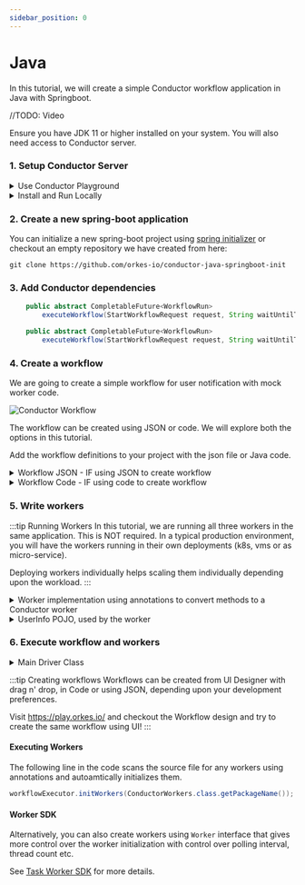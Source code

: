 ```yaml
---
sidebar_position: 0
---
```


# Java
In this tutorial, we will create a simple Conductor workflow application in Java with Springboot.

//TODO: Video

Ensure you have JDK 11 or higher installed on your system.  You will also need access to Conductor server.
### 1. Setup Conductor Server

<details><summary>Use Conductor Playground</summary>
<p>
https://play.orkes.io is the easiest way to get started and provides fully features enterprise version of Conductor.

Using Playground requires authorization keys which you can generate easily by following the steps below:

1. Login to [https://play.orkes.io/](https://play.orkes.io/)
2. Navigate to __Applications__ from the left menu
3. Click __Create Application__ button to create a new application, give it a name
4. Open the newly created application
5. Click __Create Access Key__ to create the KEY and SECRET.  A dialog box opens with newly generated Key and Secret.
6. __Important__: Copy and store the Key and Secret in a safe location.  The secret is NEVER displayed again.

#### Setup environment variables
```shell
export KEY=<Your KEY>
export SECRET=<Your SECRET>
export CONDUCTOR_SERVER_URL=https://play.orkes.io/api
```
</p>
</details>

<details><summary>Install and Run Locally</summary>
<p>

#### Pre-requisites: `Docker`
Run the following command on the Unix, Linux or Mac OSX to download the container and start.
```shell
curl https://raw.githubusercontent.com/orkes-io/orkes-conductor-community/main/scripts/run_local.sh | sh
```

Alternatively, you can also run the container command explicitly:
```shell
docker run --init -p 8080:8080 -p 1234:5000 --mount source=redis,target=/redis \
--mount source=postgres,target=/pgdata orkesio/orkes-conductor-community-standalone:latest
```

#### Setup environment variables
```shell
export CONDUCTOR_SERVER_URL=http://localhost:8080/api
```

</p>
</details>

### 2. Create a new spring-boot application
You can initialize a new spring-boot project using [spring initializer](https://start.spring.io/) or checkout an empty repository we have created from here:
```shell
git clone https://github.com/orkes-io/conductor-java-springboot-init
```
### 3. Add Conductor dependencies
<Tabs>
<TabItem value="Gradle" label="Gradle">

```java
    public abstract CompletableFuture<WorkflowRun>
        executeWorkflow(StartWorkflowRequest request, String waitUntilTask);
```
</TabItem>
<TabItem value="Maven" label="Maven">

```java
    public abstract CompletableFuture<WorkflowRun>
        executeWorkflow(StartWorkflowRequest request, String waitUntilTask);
```
</TabItem>
</Tabs>

### 4. Create a workflow
We are going to create a simple workflow for user notification with mock worker code.

<div style={{width:"30%"}}>

![Conductor Workflow](/img/simple_wf.png)

</div>

The workflow can be created using JSON or code.  We will explore both the options in this tutorial.

Add the workflow definitions to your project with the json file or Java code.

<details><summary>Workflow JSON - IF using JSON to create workflow</summary>
<p>
Create a file named workflow.json inside <code>src/main/resources</code> folder and paste the following:

```json title="workflow.json"
{
  "name": "user_notification",
  "version": 1,
  "tasks": [
    {
      "name": "get_user_info",
      "taskReferenceName": "get_user_info",
      "inputParameters": {
        "userId": "${workflow.input.userId}"
      },
      "type": "SIMPLE"
    },
    {
      "name": "emailorsms",
      "taskReferenceName": "emailorsms",
      "inputParameters": {
        "switchCaseValue": "${workflow.input.notificationPref}"
      },
      "type": "SWITCH",
      "decisionCases": {
        "EMAIL": [
          {
            "name": "send_email",
            "taskReferenceName": "send_email",
            "inputParameters": {
              "email": "${get_user_info.output.email}"
            },
            "type": "SIMPLE"
          }
        ],
        "SMS": [
          {
            "name": "send_sms",
            "taskReferenceName": "send_sms",
            "inputParameters": {
              "phoneNumber": "${get_user_info.output.phoneNumber}"
            },
            "type": "SIMPLE"
          }
        ]
      },
      "defaultCase": [],
      "evaluatorType": "value-param",
      "expression": "switchCaseValue"
    }
  ],
  "inputParameters": [
    "userId",
    "notificationPref"
  ],
  "outputParameters": {},
  "schemaVersion": 2

}
```
</p>

</details>
<details><summary>Workflow Code - IF using code to create workflow</summary>
<p>
Create a new Class <code>Workflow</code> with the following inside a method.
See <a href="workflow.java">Workflow.java</a> for the complete example:

```java title="Workflow.java"

import com.netflix.conductor.sdk.workflow.def.ConductorWorkflow;
import com.netflix.conductor.sdk.workflow.def.tasks.SimpleTask;
import com.netflix.conductor.sdk.workflow.def.tasks.Switch;
import com.netflix.conductor.sdk.workflow.executor.WorkflowExecutor;

public class Workflow {

    private final WorkflowExecutor executor;

    public Workflow(WorkflowExecutor executor) {
        this.executor = executor;
    }

    public ConductorWorkflow<WorkflowInput> createWorkflow() {
        ConductorWorkflow<WorkflowInput> workflow = new ConductorWorkflow<>(executor);
        workflow.setName("user_notification");
        workflow.setVersion(1);

        SimpleTask getUserDetails = new SimpleTask("get_user_info", "get_user_info");
        getUserDetails.input("userId", "${workflow.input.userId}");

        SimpleTask sendEmail = new SimpleTask("send_email", "send_email");
        // get user details user info, which contains the email field
        sendEmail.input("email", "${get_user_info.output.email}");

        SimpleTask sendSMS = new SimpleTask("send_sms", "send_sms");
        // get user details user info, which contains the phone Number field
        sendSMS.input("phoneNumber", "${get_user_info.output.phoneNumber}");

        Switch emailOrSMS = new Switch("emailorsms", "${workflow.input.notificationPref}")
                .switchCase(WorkflowInput.NotificationPreference.EMAIL.name(), sendEmail)
                .switchCase(WorkflowInput.NotificationPreference.SMS.name(), sendSMS);

        workflow.add(getUserDetails);
        workflow.add(emailOrSMS);

        return workflow;

    }
}

```
</p>
</details>


### 5. Write workers
:::tip Running Workers
In this tutorial, we are running all three workers in the same application.  This is NOT required.
In a typical production environment, you will have the workers running in their own deployments (k8s, vms or as micro-service).

Deploying workers individually helps scaling them individually depending upon the workload.
:::

<details><summary>Worker implementation using annotations to convert methods to a Conductor worker</summary>
<p>
Create Worker.java and add the following:

```java title="Workers.java"
import com.netflix.conductor.sdk.workflow.task.InputParam;
import com.netflix.conductor.sdk.workflow.task.WorkerTask;

public class ConductorWorkers {

    @WorkerTask("get_user_info")
    public UserInfo getUserInfo(@InputParam("userId") String userId) {
        UserInfo userInfo =  new UserInfo("User X", userId);
        userInfo.setEmail(userId + "@example.com");
        userInfo.setPhoneNumber("555-555-5555");
        return userInfo;
    }

    @WorkerTask("send_email")
    public void sendEmail(@InputParam("email") String email) {
        System.out.println("Sending email to " + email);
    }

    @WorkerTask("send_sms")
    public void sendSMS(@InputParam("phoneNumber") String phoneNumber) {
        System.out.println("Sending sms to " + phoneNumber);
    }
}

```
</p></details>

<details><summary>UserInfo POJO, used by the worker</summary>
<p>
Create UserInfo.java and add the following:

```java
public class UserInfo {

    private String name;

    private String id;

    private String email;

    private String phoneNumber;

    public UserInfo() {}

    public UserInfo(String name, String id) {
        this.name = name;
        this.id = id;
    }

    public String getName() {
        return name;
    }

    public void setName(String name) {
        this.name = name;
    }

    public String getId() {
        return id;
    }

    public void setId(String id) {
        this.id = id;
    }

    public String getEmail() {
        return email;
    }

    public void setEmail(String email) {
        this.email = email;
    }

    public String getPhoneNumber() {
        return phoneNumber;
    }

    public void setPhoneNumber(String phoneNumber) {
        this.phoneNumber = phoneNumber;
    }
}
```
</p>
</details>


### 6. Execute workflow and workers

<details><summary>Main Driver Class</summary>
<p>
Create a new Class <code>Main</code> with the following inside a method.
See <a href="Main.java">Main.java</a> for the complete example:

```java title="Main.java"

import com.google.common.util.concurrent.Uninterruptibles;
import com.netflix.conductor.common.config.ObjectMapperProvider;
import com.netflix.conductor.common.metadata.workflow.StartWorkflowRequest;
import com.netflix.conductor.common.metadata.workflow.WorkflowDef;
import com.netflix.conductor.sdk.workflow.executor.WorkflowExecutor;
import io.orkes.conductor.client.ApiClient;
import io.orkes.conductor.client.MetadataClient;
import io.orkes.conductor.client.OrkesClients;
import io.orkes.conductor.client.WorkflowClient;
import io.orkes.samples.quickstart.workers.ConductorWorkers;
import org.apache.commons.lang3.StringUtils;

import java.io.InputStream;
import java.io.InputStreamReader;
import java.util.Map;
import java.util.concurrent.TimeUnit;

public class Main {

    public static void main(String[] args) throws Exception {

        //ApiClient used to communicate to the Conductor Server
        ApiClient apiClient = getApiClient();

        OrkesClients orkesClients = new OrkesClients(apiClient);
        WorkflowClient workflowClient = orkesClients.getWorkflowClient();
        MetadataClient metadataClient = orkesClients.getMetadataClient();

        WorkflowExecutor workflowExecutor = new WorkflowExecutor(orkesClients.getTaskClient(),
                workflowClient, orkesClients.getMetadataClient(), 10);

        //Start the workers
        workflowExecutor.initWorkers(ConductorWorkers.class.getPackageName());
        String workflowName = "user_notification";
        Integer workflowVersion = 1;

        //=================== IMPORTANT ===================//
        /*TODO: Uncomment the following lines IF you are creating workflow using code */
        //=================== IMPORTANT ===================//
        /*
        UserNotificationWorkflow notificationWorkflow = new UserNotificationWorkflow(workflowExecutor);
        ConductorWorkflow<WorkflowInput> conductorWorkflow = notificationWorkflow.createWorkflow();
        workflowName = conductorWorkflow.getName();
        workflowVersion = conductorWorkflow.getVersion();
        conductorWorkflow.registerWorkflow(true);
        */


        //=================== IMPORTANT ===================//
        /*TODO: Uncomment the following lines IF you are creating workflow using JSON */
        //=================== IMPORTANT ===================//
        /*
        //Read the workflow definition from the file
        InputStream is = Main.class.getResourceAsStream("/workflow.json");
        //Register the workflow on the server
        metadataClient.registerWorkflowDef(new ObjectMapperProvider().getObjectMapper().readValue(new InputStreamReader(is), WorkflowDef.class));
        */

        StartWorkflowRequest startWorkflowReq = new StartWorkflowRequest()
                .withName(workflowName)
                .withVersion(workflowVersion)
                .withInput(Map.of("userId", "userA"));

        String workflowId = workflowClient.startWorkflow(startWorkflowReq);
        String url = getExecutionURL(apiClient, workflowId);

        //Give a couple of seconds for workers to poll and complete the workflow
        Uninterruptibles.sleepUninterruptibly(2, TimeUnit.SECONDS);

        System.out.println();
        System.out.println("=======================================================================================");
        System.out.println("UserNotificationWorkflow Execution Completed");
        System.out.println("UserNotificationWorkflow Id: " + workflowId);
        System.out.println("UserNotificationWorkflow Execution Flow UI: " + url);
        System.out.println("=======================================================================================");

        //Exit
        System.exit(0);

    }

    private static ApiClient getApiClient() {
        String key = System.getenv("KEY");
        String secret = System.getenv("SECRET");
        String conductorServer = System.getenv("CONDUCTOR_SERVER_URL");
        ApiClient apiClient;
        if (conductorServer == null) {
            conductorServer = "http://localhost:8080/api";
        }
        if (StringUtils.isNotBlank(key)) {
            apiClient = new ApiClient(conductorServer, key, secret);
        } else {
            apiClient = new ApiClient(conductorServer);
        }

        return apiClient;
    }

    private static String getExecutionURL(ApiClient apiClient, String workflowId) {
        if(apiClient.getHost().equals("localhost")) {
            return "http://localhost:5000/execution/" + workflowId;
        }
        return apiClient.getBasePath().replaceAll("api", "execution") + "/" + workflowId;
    }

}

```
</p>
</details>

:::tip Creating workflows
Workflows can be created from UI Designer with drag n' drop, in Code or using JSON, depending upon your development preferences.

Visit https://play.orkes.io/ and checkout the Workflow design and try to create the same workflow using UI!
:::

#### Executing Workers
The following line in the code scans the source file for any workers using annotations and autoamtically initializes them.
```java
workflowExecutor.initWorkers(ConductorWorkers.class.getPackageName());
```

#### Worker SDK

Alternatively, you can also create workers using `Worker` interface that gives more control over the worker initialization with control over polling interval, thread count etc.

See [Task Worker SDK](/docs/worker) for more details.
